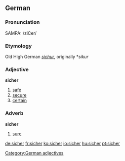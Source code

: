 ==German==
===Pronunciation===
SAMPA: /ziCer/
===Etymology===
Old High German ''[[sichur]]'', originally *''sikur''
===Adjective===
'''sicher'''

# [[safe]]
# [[secure]]
# [[certain]]

[[Category:German adjectives]]

===Adverb===
'''sicher'''

# [[sure]]

[[de:sicher]]
[[fr:sicher]]
[[ko:sicher]]
[[io:sicher]]
[[hu:sicher]]
[[pt:sicher]]